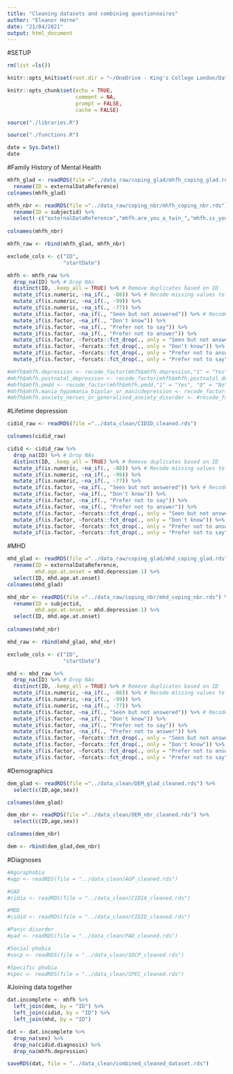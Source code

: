 ```yaml
---
title: "Cleaning datasets and combining questionnaires"
author: "Eleanor Horne"
date: "21/04/2021"
output: html_document
---
```


#SETUP

```r

rm(list =ls())
```

```r

knitr::opts_knit$set(root.dir = "~/OneDrive - King's College London/Date_Eleanor_Horne/Project")

knitr::opts_chunk$set(echo = TRUE,
                      comment = NA,
                      prompt = FALSE,
                      cache = FALSE)

```

```r
source("./libraries.R")

```

```r

source("./functions.R")

```

```r

date = Sys.Date()
date

```

#Family History of Mental Health

```r

mhfh_glad <- readRDS(file ="../data_raw/coping_glad/mhfh_coping_glad.rds") %>%
  rename(ID = externalDataReference)
colnames(mhfh_glad)

mhfh_nbr <- readRDS(file ="../data_raw/coping_nbr/mhfh_coping_nbr.rds") %>%
  rename(ID = subjectid) %>%
  select(-c("externalDataReference","mhfh.are_you_a_twin_","mhfh.is_your_twin_..."))
         
colnames(mhfh_nbr)

```

```r

mhfh_raw <- rbind(mhfh_glad, mhfh_nbr)

```

```r

exclude_cols <- c("ID",
                  "startDate")

mhfh <- mhfh_raw %>%
  drop_na(ID) %>% # Drop NAs
  distinct(ID, .keep_all = TRUE) %>% # Remove duplicates based on ID
  mutate_if(is.numeric, ~na_if(., -88)) %>% # Recode missing values to NAs in numeric variables
  mutate_if(is.numeric, ~na_if(., -99)) %>%
  mutate_if(is.numeric, ~na_if(., -77)) %>%
  mutate_if(is.factor, ~na_if(., "Seen but not answered")) %>% # Recode missing values to NAs in factor variables
  mutate_if(is.factor, ~na_if(., "Don't know")) %>%
  mutate_if(is.factor, ~na_if(., "Prefer not to say")) %>%
  mutate_if(is.factor, ~na_if(., "Prefer not to answer")) %>%
  mutate_if(is.factor, ~forcats::fct_drop(., only = "Seen but not answered")) %>% # Drop empty factor levels
  mutate_if(is.factor, ~forcats::fct_drop(., only = "Don't know")) %>%
  mutate_if(is.factor, ~forcats::fct_drop(., only = "Prefer not to answer")) %>%
  mutate_if(is.factor, ~forcats::fct_drop(., only = "Prefer not to say"))

```

```r

#mhfh$mhfh.depression <- recode_factor(mhfh$mhfh.depression,"1" = "Yes", "0" = "No")
#mhfh$mhfh.postnatal_depression <- recode_factor(mhfh$mhfh.postnatal_depression,"1" = "Yes", "0" = "No")
#mhfh$mhfh.pmdd <- recode_factor(mhfh$mhfh.pmdd,"1" = "Yes", "0" = "No")
#mhfh$mhfh.mania_hypomania_bipolar_or_manicdepression <- recode_factor(mhfh$mhfh.mania_hypomania_bipolar_or_manicdepression,"1" = "Yes", "0" = "No")
#mhfh$mhfh.anxiety_nerves_or_generalised_anxiety_disorder <- #recode_factor(mhfh$mhfh.anxiety_nerves_or_generalised_anxiety_disorder,"1" = "Yes", "0" = "No")

```

#Lifetime depression

```r

cidid_raw <- readRDS(file ="../data_clean/CIDID_cleaned.rds")

colnames(cidid_raw)

```

```r

cidid <- cidid_raw %>%
  drop_na(ID) %>% # Drop NAs
  distinct(ID, .keep_all = TRUE) %>% # Remove duplicates based on ID
  mutate_if(is.numeric, ~na_if(., -88)) %>% # Recode missing values to NAs in numeric variables
  mutate_if(is.numeric, ~na_if(., -99)) %>%
  mutate_if(is.numeric, ~na_if(., -77)) %>%
  mutate_if(is.factor, ~na_if(., "Seen but not answered")) %>% # Recode missing values to NAs in factor variables
  mutate_if(is.factor, ~na_if(., "Don't know")) %>%
  mutate_if(is.factor, ~na_if(., "Prefer not to say")) %>%
  mutate_if(is.factor, ~na_if(., "Prefer not to answer")) %>%
  mutate_if(is.factor, ~forcats::fct_drop(., only = "Seen but not answered")) %>% # Drop empty factor levels
  mutate_if(is.factor, ~forcats::fct_drop(., only = "Don't know")) %>%
  mutate_if(is.factor, ~forcats::fct_drop(., only = "Prefer not to answer")) %>%
  mutate_if(is.factor, ~forcats::fct_drop(., only = "Prefer not to say"))

```

#MHD


```r

mhd_glad <- readRDS(file ="../data_raw/coping_glad/mhd_coping_glad.rds") %>%
  rename(ID = externalDataReference,
         mhd.age.at.onset = mhd.depression.1) %>%
  select(ID, mhd.age.at.onset)
colnames(mhd_glad)

mhd_nbr <- readRDS(file ="../data_raw/coping_nbr/mhd_coping_nbr.rds") %>%
  rename(ID = subjectid,
         mhd.age.at.onset = mhd.depression.1) %>%
  select(ID, mhd.age.at.onset)
         
colnames(mhd_nbr)

```

```r

mhd_raw <- rbind(mhd_glad, mhd_nbr)

```

```r

exclude_cols <- c("ID",
                  "startDate")

mhd <- mhd_raw %>%
  drop_na(ID) %>% # Drop NAs
  distinct(ID, .keep_all = TRUE) %>% # Remove duplicates based on ID
  mutate_if(is.numeric, ~na_if(., -88)) %>% # Recode missing values to NAs in numeric variables
  mutate_if(is.numeric, ~na_if(., -99)) %>%
  mutate_if(is.numeric, ~na_if(., -77)) %>%
  mutate_if(is.factor, ~na_if(., "Seen but not answered")) %>% # Recode missing values to NAs in factor variables
  mutate_if(is.factor, ~na_if(., "Don't know")) %>%
  mutate_if(is.factor, ~na_if(., "Prefer not to say")) %>%
  mutate_if(is.factor, ~na_if(., "Prefer not to answer")) %>%
  mutate_if(is.factor, ~forcats::fct_drop(., only = "Seen but not answered")) %>% # Drop empty factor levels
  mutate_if(is.factor, ~forcats::fct_drop(., only = "Don't know")) %>%
  mutate_if(is.factor, ~forcats::fct_drop(., only = "Prefer not to answer")) %>%
  mutate_if(is.factor, ~forcats::fct_drop(., only = "Prefer not to say"))

```


#Demographics

```r

dem_glad <- readRDS(file ="../data_clean/DEM_glad_cleaned.rds") %>%
  select(c(ID,age,sex))

colnames(dem_glad)

dem_nbr <- readRDS(file ="../data_clean/DEM_nbr_cleaned.rds") %>%
  select(c(ID,age,sex))

colnames(dem_nbr)

```

```r

dem <- rbind(dem_glad,dem_nbr)

```


#Diagnoses

```r

#Agoraphobia
#agp <- readRDS(file = "../data_clean/AGP_cleaned.rds")

#GAD
#cidia <- readRDS(file = "../data_clean/CIDIA_cleaned.rds")

#MDD
#cidid <- readRDS(file = "../data_clean/CIDID_cleaned.rds")

#Panic disorder
#pad <- readRDS(file = "../data_clean/PAD_cleaned.rds")

#Social phobia
#socp <- readRDS(file = "../data_clean/SOCP_cleaned.rds")

#Specific phobia
#spec <- readRDS(file = "../data_clean/SPEC_cleaned.rds")

```

#Joining data together

```r
dat.incomplete <- mhfh %>%
  left_join(dem, by = "ID") %>%
  left_join(cidid, by = "ID") %>%
  left_join(mhd, by = "ID")

```

```r
dat <- dat.incomplete %>%
  drop_na(sex) %>%
  drop_na(cidid.diagnosis) %>%
  drop_na(mhfh.depression)
```

```r
saveRDS(dat, file = "../data_clean/combined_cleaned_dataset.rds")
```
